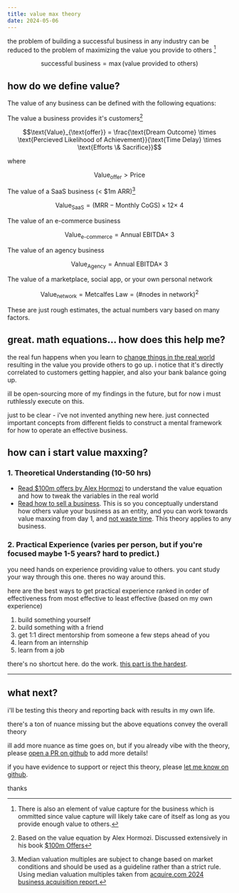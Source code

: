 ```yaml
---
title: value max theory
date: 2024-05-06
---
```


the problem of building a successful business in any industry can be reduced to the problem of maximizing the value you provide to others [^1]


```math
\text{successful business} = \max (\text{value provided to others})
```

## how do we define value?

The value of any business can be defined with the following equations:

The value a business provides it's customers[^2]

```math
\text{Value}_{\text{offer}} = \frac{\text{Dream Outcome} \times \text{Percieved Likelihood of Achievement}}{\text{Time Delay} \times \text{Efforts \& Sacrifice}}
```
where
```math
\text{Value}_{\text{offer}} > \text{Price}
```

The value of a SaaS business (< $1m ARR)[^3]
```math
\text{Value}_{\text{SaaS}} = (\text{MRR} - \text{Monthly CoGS}) \times 12 \times ~4
```

The value of an e-commerce business 
```math
\text{Value}_{\text{e-commerce}} = \text{Annual EBITDA} \times ~3
```

The value of an agency business
```math
\text{Value}_{\text{Agency}} = \text{Annual EBITDA} \times ~3
```

The value of a marketplace, social app, or your own personal network
```math
\text{Value}_{\text{network}} = \text{Metcalfes Law} = (\text{\# nodes in network})^2
```

These are just rough estimates, the actual numbers vary based on many factors.

## great. math equations... how does this help me?

the real fun happens when you learn to [change things in the real world](https://twitter.com/dillionverma/status/1786065783463858582) resulting in the value you provide others to go up. i notice that it's directly correlated to customers getting happier, and also your bank balance going up.

ill be open-sourcing more of my findings in the future, but for now i must ruthlessly execute on this.

just to be clear - i've not invented anything new here. just connected important concepts from different fields to construct a mental framework for how to operate an effective business.

## how can i start value maxxing?

### 1. Theoretical Understanding (10-50 hrs)

- [Read $100m offers by Alex Hormozi](https://www.goodreads.com/en/book/show/58612786) to understand the value equation and how to tweak the variables in the real world
- [Read how to sell a business](https://blog.acquire.com/acquire-biannual-acquisition-multiples-report-2024/). This is so you conceptually understand how others value your business as an entity, and you can work towards value maxxing from day 1, and [not waste time](https://twitter.com/dillionverma/status/1786065783463858582). This theory applies to any business.

### 2. Practical Experience (varies per person, but if you're focused maybe 1-5 years? hard to predict.)

you need hands on experience providing value to others. you cant study your way through this one. theres no way around this.

here are the best ways to get practical experience ranked in order of effectiveness from most effective to least effective (based on my own experience)

1. build something yourself
1. build something with a friend
1. get 1:1 direct mentorship from someone a few steps ahead of you
1. learn from an internship
1. learn from a job

there's no shortcut here. do the work. [this part is the hardest](https://twitter.com/dillionverma/status/1786784385687072895).

---

## what next?

i'll be testing this theory and reporting back with results in my own life.

there's a ton of nuance missing but the above equations convey the overall theory

ill add more nuance as time goes on, but if you already vibe with the theory, please [open a PR on github](https://github.com/dillionverma/valuemaxtheory.com) to add more details!

if you have evidence to support or reject this theory, please [let me know on github](https://github.com/dillionverma/valuemaxtheory.com).

thanks


[^1]: There is also an element of value capture for the business which is ommitted since value capture will likely take care of itself as long as you provide enough value to others.
[^2]: Based on the value equation by Alex Hormozi. Discussed extensively in his book [$100m Offers](https://www.goodreads.com/en/book/show/58612786)
[^3]: Median valuation multiples are subject to change based on market conditions and should be used as a guideline rather than a strict rule. Using median valuation multiples taken from [acquire.com 2024 business acquisition report.](https://blog.acquire.com/acquire-biannual-acquisition-multiples-report-2024/)